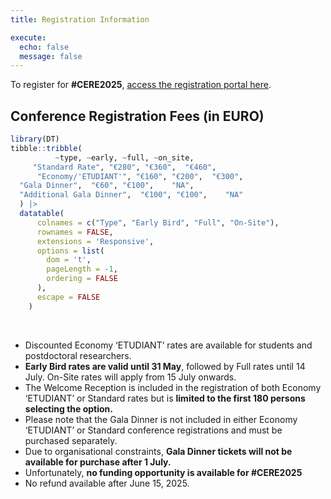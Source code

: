 ```yaml
---
title: Registration Information

execute: 
  echo: false
  message: false
---
```


To register for **#CERE2025**, [access the registration portal here](https://uga.azur-colloque.fr/inscription/en/232/inscription){.btn .btn-outline-primary .btn role="button" data-toggle="tooltip" title="CERE2025 Registration Portal"}.

## Conference Registration Fees (in EURO)

```r

library(DT)
tibble::tribble(
          ~type, ~early, ~full, ~on_site,
     "Standard Rate", "€280", "€360",  "€460",
      "Economy/'ETUDIANT'", "€160", "€200",  "€300",
  "Gala Dinner",  "€60", "€100",    "NA",
  "Additional Gala Dinner",  "€100", "€100",    "NA"
  ) |> 
  datatable(
      colnames = c("Type", "Early Bird", "Full", "On-Site"),
      rownames = FALSE,
      extensions = 'Responsive',
      options = list(
        dom = 't', 
        pageLength = -1, 
        ordering = FALSE
      ),
      escape = FALSE
    )

```

<br>

- Discounted Economy 'ETUDIANT' rates are available for students and postdoctoral researchers.
- **Early Bird rates are valid until 31 May**, followed by Full rates until 14 July. On-Site rates will apply from 15 July onwards.
- The Welcome Reception is included in the registration of both Economy 'ETUDIANT' or Standard rates but is **limited to the first 180 persons selecting the option.**
- Please note that the Gala Dinner is not included in either Economy 'ETUDIANT' or Standard conference registrations and must be purchased separately. 
- Due to organisational constraints, **Gala Dinner tickets will not be available for purchase after 1 July.**
- Unfortunately, **no funding opportunity is available for #CERE2025**
- No refund available after June 15, 2025.